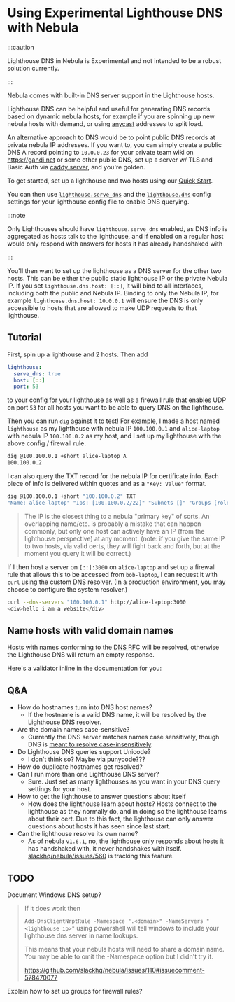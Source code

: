 # Using Experimental Lighthouse DNS with Nebula

:::caution

Lighthouse DNS in Nebula is Experimental and not intended to be a robust solution currently.

:::

Nebula comes with built-in DNS server support in the Lighthouse hosts.

Lighthouse DNS can be helpful and useful for generating DNS records based on dynamic nebula hosts, for example if you
are spinning up new nebula hosts with demand, or using [anycast](https://en.wikipedia.org/wiki/Anycast) addresses to
split load.

An alternative approach to DNS would be to point public DNS records at private nebula IP addresses. If you want to, you
can simply create a public DNS A record pointing to `10.0.0.23` for your private team wiki on <https://gandi.net> or
some other public DNS, set up a server w/ TLS and Basic Auth via
[caddy server](https://caddyserver.com/docs/getting-started), and you're golden.

To get started, set up a lighthouse and two hosts using our [Quick Start](/docs/guides/quick-start/).

You can then use [`lighthouse.serve_dns`](/docs/config/lighthouse#lighthouseserve_dns) and the
[`lighthouse.dns`](/docs/config/lighthouse#lighthousedns) config settings for your lighthouse config file to enable DNS
querying.

:::note

Only Lighthouses should have `lighthouse.serve_dns` enabled, as DNS info is aggregated as hosts talk to the lighthouse,
and if enabled on a regular host would only respond with answers for hosts it has already handshaked with

:::

You'll then want to set up the lighthouse as a DNS server for the other two hosts. This can be either the public static
lighthouse IP or the private Nebula IP. If you set `lighthouse.dns.host: [::]`, it will bind to all interfaces,
including both the public and Nebula IP. Binding to only the Nebula IP, for example `lighthouse.dns.host: 10.0.0.1` will
ensure the DNS is only accessible to hosts that are allowed to make UDP requests to that lighthouse.

## Tutorial

First, spin up a lighthouse and 2 hosts. Then add

```yaml
lighthouse:
  serve_dns: true
  host: [::]
  port: 53
```

to your config for your lighthouse as well as a firewall rule that enables UDP on port `53` for all hosts you want to be
able to query DNS on the lighthouse.

Then you can run `dig` against it to test! For example, I made a host named `lighthouse` as my lighthouse with nebula IP
`100.100.0.1` and `alice-laptop` with nebula IP `100.100.0.2` as my host, and I set up my lighthouse with the above
config / firewall rule.

```bash
dig @100.100.0.1 +short alice-laptop A
100.100.0.2
```

I can also query the TXT record for the nebula IP for certificate info. Each piece of info is delivered within quotes
and as a `"Key: Value"` format.

```bash
dig @100.100.0.1 +short "100.100.0.2" TXT
"Name: alice-laptop" "Ips: [100.100.0.2/22]" "Subnets []" "Groups [role:Laptop]" "NotBefore 2022-12-06 21:34:25 +0000 UTC" "NotAFter 2024-05-13 17:37:27 +0000 UTC" "PublicKey 2c4828672fef1306124df94eb0fecd753e462e1bd4107f866f4e1a463550eb1b" "IsCA false" "Issuer 5b568aedaa5d97746e870f01a356ba474cf3251c0e743499ec668f93efa77f51"
```

> The IP is the closest thing to a nebula "primary key" of sorts. An overlapping name/etc. is probably a mistake that
> can happen commonly, but only one host can actively have an IP (from the lighthouse perspective) at any moment. (note:
> if you give the same IP to two hosts, via valid certs, they will fight back and forth, but at the moment you query it
> will be correct.)

If I then host a server on `[::]:3000` on `alice-laptop` and set up a firewall rule that allows this to be accessed from
`bob-laptop`, I can request it with `curl` using the custom DNS resolver. (In a production environment, you may choose
to configure the system resolver.)

```bash
curl --dns-servers "100.100.0.1" http://alice-laptop:3000
<div>hello i am a website</div>
```

## Name hosts with valid domain names

Hosts with names conforming to the [DNS RFC](https://www.rfc-editor.org/rfc/rfc1035#section-2.3.1) will be resolved,
otherwise the Lighthouse DNS will return an empty response.

Here's a validator inline in the documentation for you:


<ValidateDomainInput />

## Q&A

- How do hostnames turn into DNS host names?
  - If the hostname is a valid DNS name, it will be resolved by the Lighthouse DNS resolver.
- Are the domain names case-sensitive?
  - Currently the DNS server matches names case sensitively, though DNS is
    [meant to resolve case-insensitively](https://www.rfc-editor.org/rfc/rfc1035#section-2.3.3).
- Do Lighthouse DNS queries support Unicode?
  - I don't think so? Maybe via punycode???
- How do duplicate hostnames get resolved?
- Can I run more than one Lighthouse DNS server?
  - Sure. Just set as many lighthouses as you want in your DNS query settings for your host.
- How to get the lighthouse to answer questions about itself
  - How does the lighthouse learn about hosts? Hosts connect to the lighthouse as they normally do, and in doing so the
    lighthouse learns about their cert. Due to this fact, the lighthouse can only answer questions about hosts it has
    seen since last start.
- Can the lighthouse resolve its own name?
  - As of nebula `v1.6.1`, no, the lighthouse only responds about hosts it has handshaked with, it never handshakes with
    itself. [slackhq/nebula/issues/560](https://github.com/slackhq/nebula/issues/560) is tracking this feature.

## TODO

Document Windows DNS setup?

> If it does work then
>
> `Add-DnsClientNrptRule -Namespace ".<domain>" -NameServers "<lighthouse ip>"` using powershell will tell windows to
> include your lighthouse dns server in name lookups.
>
> This means that your nebula hosts will need to share a domain name. You may be able to omit the -Namespace option but
> I didn't try it.
>
> https://github.com/slackhq/nebula/issues/110#issuecomment-578470077

Explain how to set up groups for firewall rules?

